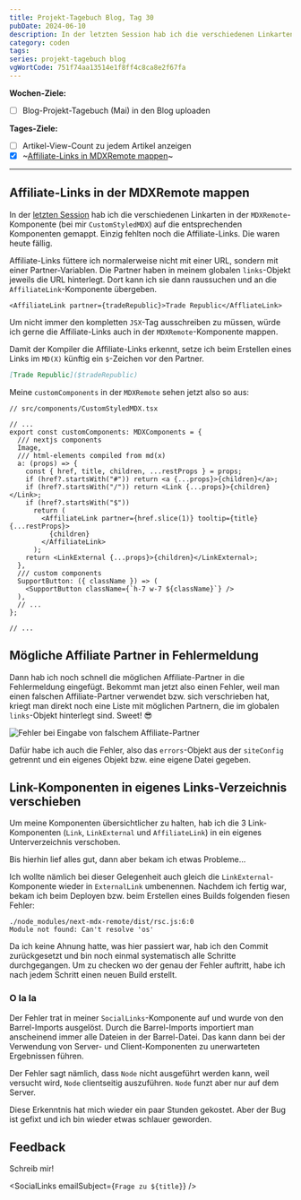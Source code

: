 ```yaml
---
title: Projekt-Tagebuch Blog, Tag 30
pubDate: 2024-06-10
description: In der letzten Session hab ich die verschiedenen Linkarten in der MDXRemote-Komponente (bei mir CustomStyledMDX) auf die entsprechenden Komponenten gemappt. Einzig fehlten noch die Affiliate-Links. Die waren heute fällig.
category: coden
tags:
series: projekt-tagebuch blog
vgWortCode: 751f74aa13514e1f8ff4c8ca8e2f67fa
---
```


<DateFormatter date={pubDate} weekday />

**Wochen-Ziele:**

- [ ] Blog-Projekt-Tagebuch (Mai) in den Blog uploaden

**Tages-Ziele:**

- [ ] Artikel-View-Count zu jedem Artikel anzeigen
- [x] ~[Affiliate-Links in MDXRemote mappen](#affiliate-links-in-der-mdxremote-mappen)~

---

## Affiliate-Links in der MDXRemote mappen

In der [letzten Session](/blog/projekt-tagebuch-blog-tag-29#links-fuer-mdx-refactoren) hab ich die verschiedenen Linkarten in der `MDXRemote`-Komponente (bei mir `CustomStyledMDX`) auf die entsprechenden Komponenten gemappt. Einzig fehlten noch die Affiliate-Links. Die waren heute fällig.

Affiliate-Links füttere ich normalerweise nicht mit einer URL, sondern mit einer Partner-Variablen. Die Partner haben in meinem globalen `links`-Objekt jeweils die URL hinterlegt. Dort kann ich sie dann raussuchen und an die `AffiliateLink`-Komponente übergeben.

```tsx
<AffiliateLink partner={tradeRepublic}>Trade Republic</AffliateLink>
```

Um nicht immer den kompletten `JSX`-Tag ausschreiben zu müssen, würde ich gerne die Affiliate-Links auch in der `MDXRemote`-Komponente mappen.

Damit der Kompiler die Affiliate-Links erkennt, setze ich beim Erstellen eines Links im `MD(X)` künftig ein `$`-Zeichen vor den Partner.

```md
[Trade Republic]($tradeRepublic)
```

Meine `customComponents` in der `MDXRemote` sehen jetzt also so aus:

```tsx
// src/components/CustomStyledMDX.tsx

// ...
export const customComponents: MDXComponents = {
  /// nextjs components
  Image,
  /// html-elements compiled from md(x)
  a: (props) => {
    const { href, title, children, ...restProps } = props;
    if (href?.startsWith("#")) return <a {...props}>{children}</a>;
    if (href?.startsWith("/")) return <Link {...props}>{children}</Link>;
    if (href?.startsWith("$"))
      return (
        <AffiliateLink partner={href.slice(1)} tooltip={title} {...restProps}>
          {children}
        </AffiliateLink>
      );
    return <LinkExternal {...props}>{children}</LinkExternal>;
  },
  /// custom components
  SupportButton: ({ className }) => (
    <SupportButton className={`h-7 w-7 ${className}`} />
  ),
  // ...
};

// ...
```

## Mögliche Affiliate Partner in Fehlermeldung

Dann hab ich noch schnell die möglichen Affiliate-Partner in die Fehlermeldung eingefügt. Bekommt man jetzt also einen Fehler, weil man einen falschen Affiliate-Partner verwendet bzw. sich verschrieben hat, kriegt man direkt noch eine Liste mit möglichen Partnern, die im globalen `links`-Objekt hinterlegt sind. Sweet! 😎

![Fehler bei Eingabe von falschem Affiliate-Partner](/img/blogs/2024/screenshots/affiliate-partner-error.png)

Dafür habe ich auch die Fehler, also das `errors`-Objekt aus der `siteConfig` getrennt und ein eigenes Objekt bzw. eine eigene Datei gegeben.

## Link-Komponenten in eigenes Links-Verzeichnis verschieben

Um meine Komponenten übersichtlicher zu halten, hab ich die 3 Link-Komponenten (`Link`, `LinkExternal` und `AffiliateLink`) in ein eigenes Unterverzeichnis verschoben.

Bis hierhin lief alles gut, dann aber bekam ich etwas Probleme...

Ich wollte nämlich bei dieser Gelegenheit auch gleich die `LinkExternal`-Komponente wieder in `ExternalLink` umbenennen. Nachdem ich fertig war, bekam ich beim Deployen bzw. beim Erstellen eines Builds folgenden fiesen Fehler:

```
./node_modules/next-mdx-remote/dist/rsc.js:6:0
Module not found: Can't resolve 'os'
```

Da ich keine Ahnung hatte, was hier passiert war, hab ich den Commit zurückgesetzt und bin noch einmal systematisch alle Schritte durchgegangen. Um zu checken wo der genau der Fehler auftritt, habe ich nach jedem Schritt einen neuen Build erstellt.

### O la la

Der Fehler trat in meiner `SocialLinks`-Komponente auf und wurde von den Barrel-Imports ausgelöst. Durch die Barrel-Imports importiert man anscheinend immer alle Dateien in der Barrel-Datei. Das kann dann bei der Verwendung von Server- und Client-Komponenten zu unerwarteten Ergebnissen führen.

Der Fehler sagt nämlich, dass `Node` nicht ausgeführt werden kann, weil versucht wird, `Node` clientseitig auszuführen. `Node` funzt aber nur auf dem Server.

Diese Erkenntnis hat mich wieder ein paar Stunden gekostet. Aber der Bug ist gefixt und ich bin wieder etwas schlauer geworden.

## Feedback

<Accordion>
Schreib mir!

<SocialLinks emailSubject={`Frage zu ${title}`} />

</Accordion>
